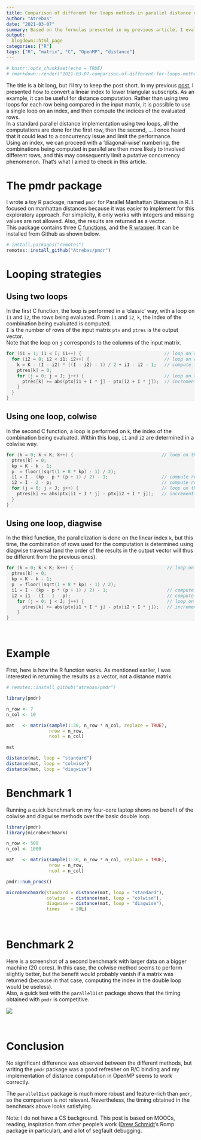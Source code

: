 ```yaml
---
title: Comparison of different for loops methods in parallel distance computation with R, C, and OpenMP
author: "Atrebas"
date: "2021-03-07"
summary: Based on the formulas presented in my previous article, I evaluate looping strategies in a parallel distance computation. A classic nested loop approach is compared to a single loop approach based on a linear index used to compute the indices of the rows being evaluated.   
output:
  blogdown::html_page
categories: ["R"]
tags: ["R", "matrix", "C", "OpenMP", "distance"]
---
```


<!-- 
<script src="/js/set-target-blank-links.js"></script>
<script src="/js/jquery-3.3.1.min.js"></script>
-->

<style>
  .hljs{
    background: #a7a7a71a;
    font-size: 90%;
    word-wrap: break-word;
  }
  pre:not(.r):not(.python) {
    background: #a7a7a71a;
    word-wrap: break-word;
    color: #333333;
  }
</style>

```r
# knitr::opts_chunk$set(echo = TRUE)
# rmarkdown::render("2021-03-07-comparison-of-different-for-loops-methods-in-parallel-distance-computation-with-r-c-and-openmp.md")
```

The title is a bit long, but I'll try to keep the post short. In my previous [post](https://atrebas.github.io/post/2021-01-17-index_to_lower_triangular_subscripts/), 
I presented how to convert a linear index to lower triangular subscripts. As 
an example, it can be useful for distance computation. Rather than using two loops 
for each row being compared in the input matrix, it is possible to use a single loop on an index, 
and then compute the indices of the evaluated rows.     
In a standard parallel distance implementation using two loops, all the computations 
are done for the first row, then the second, ...
I once heard that it could lead to a concurrency issue and limit the performance.     
Using an index, we can proceed with a 'diagonal-wise' numbering, the combinations being computed in 
parallel are then more likely to involved different rows, and this may consequently limit a putative concurrency 
phenomenon. That's what I aimed to check in this article.   


# The pmdr package

I wrote a toy R package, named `pmdr` for Parallel Manhattan Distances in R. 
I focused on manhattan distances because it was easier to implement for this 
exploratory approach. For simplicity, it only works with integers 
and missing values are not allowed. Also, the results are returned as a vector.    
This package contains three 
[C functions](https://github.com/Atrebas/pmdr/blob/main/src/distance.c), 
and the [R wrapper](https://github.com/Atrebas/pmdr/blob/main/R/distance.R). 
It can be installed from Github as shown below.       

```r
# install.packages("remotes")
remotes::install_github("Atrebas/pmdr")
```


# Looping strategies

## Using two loops

In the first C function, the loop is performed in a 'classic' way, with a 
loop on `i1` and `i2`, the rows being evaluated. From `i1` and `i2`, `k`, 
the index of the combination being evaluated is computed.    
`I` is the number of rows of the input matrix `ptx` and `ptres` is the output 
vector.     
Note that the loop on `j` corresponds to the columns of the input matrix.     

```c
for (i1 = 1; i1 < I; i1++) {                               // loop on row 1
  for (i2 = 0; i2 < i1; i2++) {                            // loop on row 2
    k = K - (I - i2) * ((I - i2) - 1) / 2 + i1 - i2 - 1;   // compute the index
    ptres[k] = 0;
    for (j = 0; j < J; j++) {                              // loop on the columns 
      ptres[k] += abs(ptx[i1 + I * j] - ptx[i2 + I * j]);  // increment the Manhattan distance
    }
  }
}
```


## Using one loop, colwise

In the second C function, a loop is performed on `k`, the index of the 
combination being evaluated. Within this loop, `i1` and `i2` are 
determined in a colwise way.     

```c
for (k = 0; k < K; k++) {                                 // loop on the index (column-wise)
  ptres[k] = 0;
  kp = K - k - 1;
  p  = floor((sqrt(1 + 8 * kp) - 1) / 2);
  i1 = I - (kp - p * (p + 1) / 2) - 1;                    // compute row 1
  i2 = I - 2 - p;                                         // compute row 2
  for (j = 0; j < J; j++) {                               // loop on the columns
    ptres[k] += abs(ptx[i1 + I * j] - ptx[i2 + I * j]);   // increment the Manhattan distance
  }
}
```

## Using one loop, diagwise

In the third function, the parallelization is done on the linear index `k`, but 
this time, the combination of rows used for the computation is determined 
using diagwise traversal (and the order of the results in the output vector 
will thus be different from the previous ones).    

```c
for (k = 0; k < K; k++) {                                   // loop on the index (diagonal-wise)
  ptres[k] = 0;
  kp = K - k - 1;
  p  = floor((sqrt(1 + 8 * kp) - 1) / 2);
  i1 = I - (kp - p * (p + 1) / 2) - 1;                      // compute row 1
  i2 = i1 - (I - 1 - p);                                    // compute row 2
    for (j = 0; j < J; j++) {                               // loop on the columns
      ptres[k] += abs(ptx[i1 + I * j] - ptx[i2 + I * j]);   // increment the Manhattan distance
    }
}
```
<br>

# Example

First, here is how the R function works. As mentioned earlier, 
I was interested in returning the results as a vector, not a distance matrix.     

```r
# remotes::install_github("atrebas/pmdr")

library(pmdr)

n_row <- 7
n_col <- 10

mat   <- matrix(sample(1:30, n_row * n_col, replace = TRUE),
                nrow = n_row,
                ncol = n_col)

mat

distance(mat, loop = "standard")
distance(mat, loop = "colwise")
distance(mat, loop = "diagwise")
```

# Benchmark 1

Running a quick benchmark on my four-core laptop shows no benefit 
of the colwise and diagwise methods over the basic double loop.

```r
library(pmdr)
library(microbenchmark)

n_row <- 500
n_col <- 1000

mat   <- matrix(sample(1:30, n_row * n_col, replace = TRUE),
                nrow = n_row,
                ncol = n_col)

pmdr::num_procs()

microbenchmark(standard = distance(mat, loop = "standard"),
               colwise  = distance(mat, loop = "colwise"),
               diagwise = distance(mat, loop = "diagwise"),
               times    = 20L)
```

<br>

# Benchmark 2

Here is a screenshot of a second benchmark with larger data 
on a bigger machine (20 cores). In this case, the colwise method seems 
to perform slightly better, but the benefit would probably vanish if a matrix 
was returned (because in that case, computing the index in the double 
loop would be useless).     
Also, a quick test with the `parallelDist` package shows that the timing 
obtained with `pmdr` is competitive.     

![](/images/distance_benchmark.png)


<br>

# Conclusion

No significant difference was observed between the different methods, 
but writing the `pmdr` package was a good refresher on R/C binding and 
my implementation of distance computation in OpenMP seems to work correctly.    


The `parallelDist` package is much more robust and feature-rich than `pmdr`, so 
the comparison is not relevant. Nevertheless, the timing obtained 
in the benchmark above looks satisfying.     


Note: I do not have a CS background. This post is based on MOOCs, reading, 
inspiration from other people's work 
([Drew Schmidt](https://github.com/wrathematics)'s Romp package in particular), 
and a lot of segfault debugging.    




